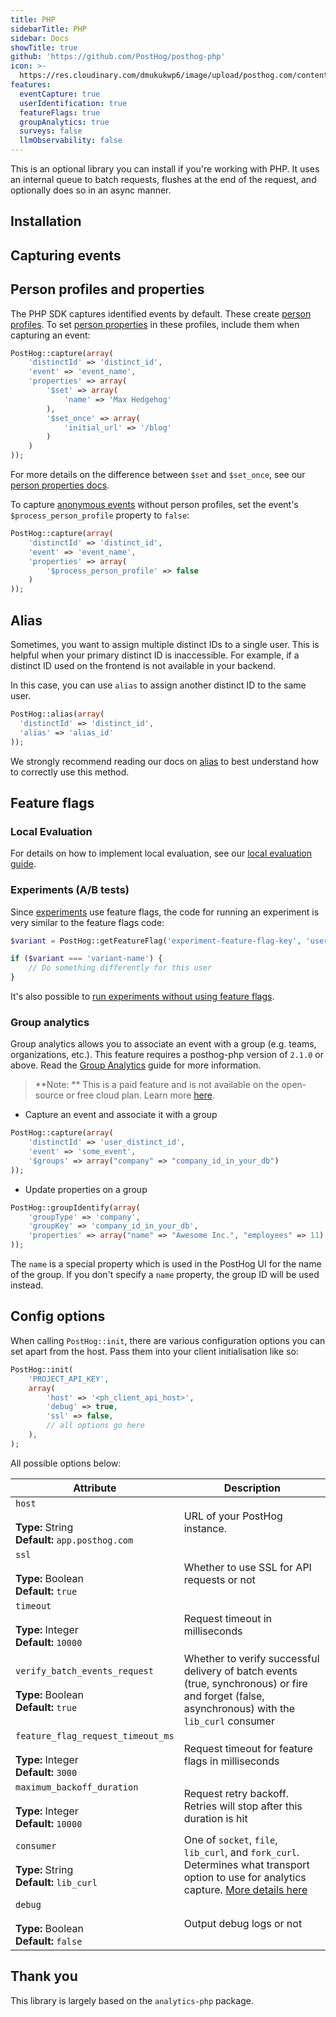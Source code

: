 ```yaml
---
title: PHP
sidebarTitle: PHP
sidebar: Docs
showTitle: true
github: 'https://github.com/PostHog/posthog-php'
icon: >-
  https://res.cloudinary.com/dmukukwp6/image/upload/posthog.com/contents/images/docs/integrate/php.svg
features:
  eventCapture: true
  userIdentification: true
  featureFlags: true
  groupAnalytics: true
  surveys: false
  llmObservability: false
---
```


This is an optional library you can install if you're working with PHP. It uses an internal queue to batch requests, flushes at the end of the request, and optionally does so in an async manner.

## Installation


<PHPInstall />

## Capturing events


<PHPSendEvents />

## Person profiles and properties

The PHP SDK captures identified events by default. These create [person profiles](/docs/data/persons). To set [person properties](/docs/data/user-properties) in these profiles, include them when capturing an event:

```php
PostHog::capture(array(
    'distinctId' => 'distinct_id',
    'event' => 'event_name',
    'properties' => array(
        '$set' => array(
            'name' => 'Max Hedgehog'
        ),
        '$set_once' => array(
            'initial_url' => '/blog'
        )
    )
));
```

For more details on the difference between `$set` and `$set_once`, see our [person properties docs](/docs/data/user-properties#what-is-the-difference-between-set-and-set_once).

To capture [anonymous events](/docs/data/anonymous-vs-identified-events) without person profiles, set the event's `$process_person_profile` property to `false`:

```php
PostHog::capture(array(
    'distinctId' => 'distinct_id',
    'event' => 'event_name',
    'properties' => array(
        '$process_person_profile' => false
    )
));
```

## Alias

Sometimes, you want to assign multiple distinct IDs to a single user. This is helpful when your primary distinct ID is inaccessible. For example, if a distinct ID used on the frontend is not available in your backend. 

In this case, you can use `alias` to assign another distinct ID to the same user.

```php
PostHog::alias(array(
  'distinctId' => 'distinct_id',
  'alias' => 'alias_id'
));
```

We strongly recommend reading our docs on [alias](/docs/data/identify#alias-assigning-multiple-distinct-ids-to-the-same-user) to best understand how to correctly use this method.

## Feature flags


<FeatureFlagsLibsIntro />


<PHPFeatureFlagsCode />


### Local Evaluation

<LocalEvaluationIntro />

For details on how to implement local evaluation, see our [local evaluation guide](/docs/feature-flags/local-evaluation).

### Experiments (A/B tests)

Since [experiments](/docs/experiments/manual) use feature flags, the code for running an experiment is very similar to the feature flags code:

```php
$variant = PostHog::getFeatureFlag('experiment-feature-flag-key', 'user_distinct_id')

if ($variant === 'variant-name') {
    // Do something differently for this user
}
```

It's also possible to [run experiments without using feature flags](/docs/experiments/running-experiments-without-feature-flags).

### Group analytics

Group analytics allows you to associate an event with a group (e.g. teams, organizations, etc.). This feature requires a posthog-php version of `2.1.0` or above. Read the [Group Analytics](/docs/user-guides/group-analytics) guide for more information.

> **Note: ** This is a paid feature and is not available on the open-source or free cloud plan. Learn more [here](/pricing).

-   Capture an event and associate it with a group

```php
PostHog::capture(array(
    'distinctId' => 'user_distinct_id',
    'event' => 'some_event',
    '$groups' => array("company" => "company_id_in_your_db")
));
```

-   Update properties on a group

```php
PostHog::groupIdentify(array(
    'groupType' => 'company',
    'groupKey' => 'company_id_in_your_db',
    'properties' => array("name" => "Awesome Inc.", "employees" => 11)
));
```

The `name` is a special property which is used in the PostHog UI for the name of the group. If you don't specify a `name` property, the group ID will be used instead.

## Config options

When calling `PostHog::init`, there are various configuration options you can set apart from the host. Pass them into your client initialisation like so:

```php
PostHog::init(
    'PROJECT_API_KEY',
    array(
        'host' => '<ph_client_api_host>', 
        'debug' => true,
        'ssl' => false,
        // all options go here
    ),
);
```

All possible options below:

| Attribute                 | Description   |
| ------------------------- | ------------- |
| `host`<br/><br/>**Type:** String<br/>**Default:** `app.posthog.com` | URL of your PostHog instance. |
| `ssl`<br/><br/>**Type:** Boolean<br/>**Default:** `true` | Whether to use SSL for API requests or not |
| `timeout`<br/><br/>**Type:** Integer<br/>**Default:** `10000` | Request timeout in milliseconds |
| `verify_batch_events_request`<br/><br/>**Type:** Boolean<br/>**Default:** `true` | Whether to verify successful delivery of batch events (true, synchronous) or fire and forget (false, asynchronous) with the `lib_curl` consumer |
| `feature_flag_request_timeout_ms`<br/><br/>**Type:** Integer<br/>**Default:** `3000` | Request timeout for feature flags in milliseconds |
| `maximum_backoff_duration`<br/><br/>**Type:** Integer<br/>**Default:** `10000` | Request retry backoff. Retries will stop after this duration is hit |
| `consumer`<br/><br/>**Type:** String<br/>**Default:** `lib_curl` | One of `socket`, `file`, `lib_curl`, and `fork_curl`. Determines what transport option to use for analytics capture. [More details here](https://github.com/PostHog/posthog-php/blob/master/lib/Consumer/File.php) |
| `debug`<br/><br/>**Type:** Boolean<br/>**Default:** `false` | Output debug logs or not |



## Thank you

This library is largely based on the `analytics-php` package.
